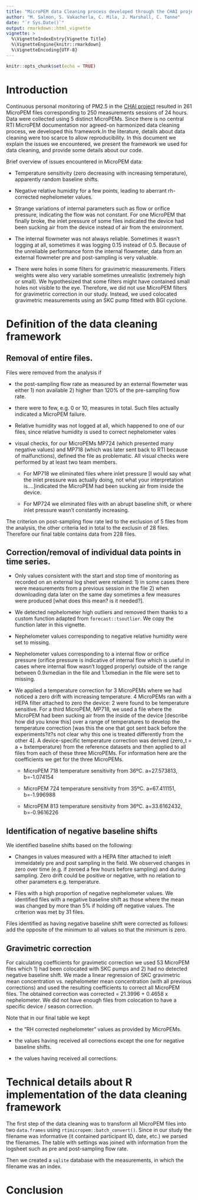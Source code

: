 ```yaml
---
title: "MicroPEM data Cleaning process developed through the CHAI project"
author: "M. Salmon, S. Vakacherla, C. Mila, J. Marshall, C. Tonne"
date: "`r Sys.Date()`"
output: rmarkdown::html_vignette
vignette: >
  %\VignetteIndexEntry{Vignette Title}
  %\VignetteEngine{knitr::rmarkdown}
  %\VignetteEncoding{UTF-8}
---
```


```r
knitr::opts_chunk$set(echo = TRUE)
```
# Introduction

Continuous personal monitoring of PM2.5 in the [CHAI project](http://www.chaiproject.org/) resulted in 261 MicroPEM files corresponding to 250 measurements sessions of 24 hours. Data were collected using 5 distinct MicroPEMs. Since there is no central RTI MicroPEM documentation nor agreed-on harmonized data cleaning process, we developed this framework.In the literature, details about data cleaning were too scarce to allow reproducibility. In this document we explain the issues we encountered, we present the framework we used for data cleaning, and provide some details about our code. 

Brief overview of issues encountered in MicroPEM data:

* Temperature sensitivity (zero decreasing with increasing temperature), apparently random baseline shifts.

* Negative relative humidity for a few points, leading to aberrant rh-corrected nephelometer values.

* Strange variations of internal parameters such as flow or orifice pressure, indicating the flow was not constant. For one MicroPEM that finally broke, the inlet pressure of some files indicated the device had been sucking air from the device instead of air from the environment.

* The internal flowmeter was not always reliable. Sometimes it wasn't logging at all, sometimes it was logging 0.15 instead of 0.5. Because of the unreliable performance form the internal flowmeter, data from an external flowmeter pre and post-sampling is very valuable.

* There were holes in some filters for gravimetric measurements. Fitlers weights were also very variable sometimes unrealistic (extremely high or small). We hypothesized that some filters might have contained small holes not visible to the eye. Therefore, we did not use MicroPEM filters for gravimetric correction in our study. Instead, we used colocated gravimetric measurements using an SKC pump fitted with BGI cyclone.

# Definition of the data cleaning framework

## Removal of entire files.

Files were removed from the analysis if

- the post-sampling flow rate as measured by an external flowmeter was either 1) non available 2) higher than 120% of the pre-sampling flow rate.

- there were to few, e.g. 0 or 10, measures in total. Such files actually indicated a MicroPEM failure.

- Relative humidity was not logged at all, which happened to one of our files, since relative humidity is used to correct nephelometer vales

- visual checks, for our MicroPEMs MP724 (which presented many negative values) and MP718 (which was later sent back to RTI because of malfunctions), defined the file as problematic. All visual checks were performed by at least two team members.

    - For MP718 we eliminated files where inlet pressure  [I would say what the inlet pressure was actually doing, not what your interpretation is....]indicated the MicroPEM had been sucking air from inside the device.
  
    - For MP724 we eliminated files with an abrupt baseline shift, or where inlet pressure wasn't constantly increasing.
    
The criterion on post-sampling flow rate led to the exclusion of 5 files from the analysis, the other criteria led in total to the exclusin of 28 files. Therefore our final table contains data from 228 files.
    
## Correction/removal of individual data points in time series.

* Only values consistent with the start and stop time of monitoring as recorded on an external log sheet were retained: 1) in some cases there were measurements from a previous session in the file 2) when downloading data later on the same day sometimes a few measures were produced [what does this mean? is it needed?].

* We detected nephelometer high outliers and removed them thanks to a custom function adapted from `forecast::tsoutlier`. We copy the function later in this vignette.

* Nephelometer values corresponding to negative relative humidity were set to missing.

* Nephelometer values corresponding to a internal flow or orifice pressure (orifice pressure is indicative of internal flow which is useful in cases where internal flow wasn't logged properly) outside of the range between 0.9xmedian in the file and 1.1xmedian in the file were set to missing.

* We applied a temperature correction for 3 MicroPEMs where we had noticed a zero drift with increasing temperature.  4 MicroPEMs ran with a HEPA filter attached to zero the device: 2 were found to be temperature sensitive. For a third MicroPEM, MP718, we used a file where the MicroPEM had been sucking air from the inside of the device [describe how did you know this] over a range of temperatures to develop the temperature correction [was this the one that got sent back before the experiments?it?s not clear why this one is treated differently from the other 4]. A device-specific temperature correction was derived (zero_t = a + bxtemperature) from the reference datasets and then applied to all files from each of these three MicroPEMs. For information here are the coefficients we get for the three MicroPEMs.

    * MicroPEM 718 temperature sensitivity from 36ºC. a=27.573813, b=-1.074154
    
    * MicroPEM 724 temperature sensitivity from 35ºC. a=67.411151, b=-1.996988
    
    * MicroPEM 813 temperature sensitivity from 36ºC. a=33.6162432, b=-0.9616226

## Identification of negative baseline shifts

We identified baseline shifts based on the following:

* Changes in values measured with a HEPA filter attached to inleft immeidately pre and post sampling in the field. We observed changes in zero over time (e.g. if zeroed a few hours before sampling) and during sampling. Zero drift could be positive or negative, with no relation to other parameters e.g. temperature.

* Files with a high proportion of negative nephelometer values. We identified files with a negative baseline shift as those where the mean was changed by more than 5% if holding off negative values. The criterion was met by 31 files. 
 
Files identified as having negative baseline shift were corrected as follows: add the opposite of the minimum to all values so that the minimum is zero.

## Gravimetric correction

For calculating coefficients for gravimetic correction we used 53 MicroPEM files which 1) had been colocated with SKC pumps and 2) had no detected negative baseline shift. We made a linear regression of SKC gravimetric mean concentration vs. nephelometer mean concentration (with all previous corrections) and used the resulting coefficients to correct all MicroPEM files. The obtained correction was corrected = 21.3996 + 0.4658 x nephelometer. We did not have enough files from colocation to have a specific device / season correction.

Note that in our final table we kept 

* the "RH corrected nephelometer" values as provided by MicroPEMs.

* the values having received all corrections except the one for negative baseline shifts.

* the values having received all corrections.

# Technical details about R implementation of the data cleaning framework

The first step of the data cleaning was to transform all MicroPEM files into two `data.frames` using `rtimicropem::batch_convert()`. Since in our study the filename was informative (it contained participant ID, date, etc.) we parsed the filenames. The table with settings was joined with information from the logsheet such as pre and post-sampling flow rate.

Then we created a `sqlite` database with the measurements, in which the filename was an index.

# Conclusion
